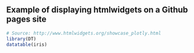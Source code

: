 ## Example of displaying htmlwidgets on a Github pages site

```r
# Source: http://www.htmlwidgets.org/showcase_plotly.html
library(DT)
datatable(iris)
```
